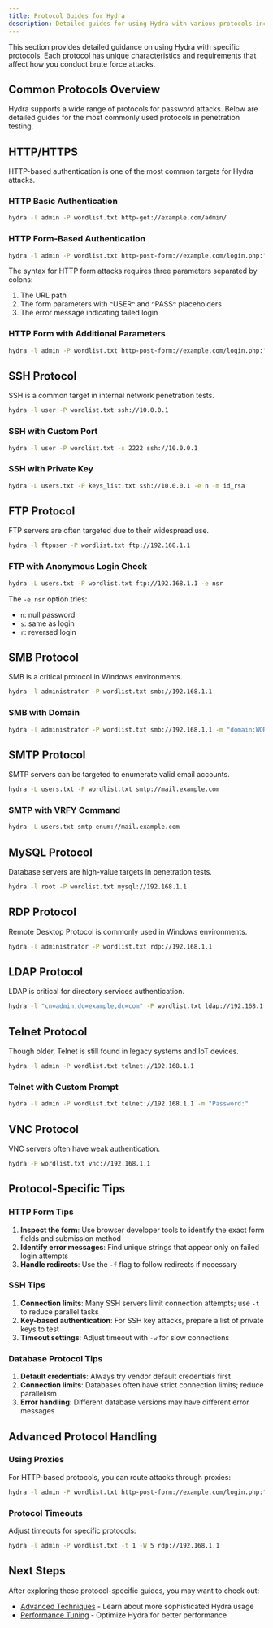 ```yaml
---
title: Protocol Guides for Hydra
description: Detailed guides for using Hydra with various protocols including HTTP, SSH, FTP, and more
---
```



This section provides detailed guidance on using Hydra with specific protocols. Each protocol has unique characteristics and requirements that affect how you conduct brute force attacks.

## Common Protocols Overview

Hydra supports a wide range of protocols for password attacks. Below are detailed guides for the most commonly used protocols in penetration testing.

## HTTP/HTTPS

HTTP-based authentication is one of the most common targets for Hydra attacks.

### HTTP Basic Authentication

```bash
hydra -l admin -P wordlist.txt http-get://example.com/admin/
```

### HTTP Form-Based Authentication

```bash
hydra -l admin -P wordlist.txt http-post-form://example.com/login.php:"username=^USER^&password=^PASS^":"Login failed"
```

The syntax for HTTP form attacks requires three parameters separated by colons:
1. The URL path
2. The form parameters with ^USER^ and ^PASS^ placeholders
3. The error message indicating failed login

### HTTP Form with Additional Parameters

```bash
hydra -l admin -P wordlist.txt http-post-form://example.com/login.php:"username=^USER^&password=^PASS^&submit=Login":"Login failed":"H=Cookie: sessid=1234"
```

## SSH Protocol

SSH is a common target in internal network penetration tests.

```bash
hydra -l user -P wordlist.txt ssh://10.0.0.1
```

### SSH with Custom Port

```bash
hydra -l user -P wordlist.txt -s 2222 ssh://10.0.0.1
```

### SSH with Private Key

```bash
hydra -L users.txt -P keys_list.txt ssh://10.0.0.1 -e n -m id_rsa
```

## FTP Protocol

FTP servers are often targeted due to their widespread use.

```bash
hydra -l ftpuser -P wordlist.txt ftp://192.168.1.1
```

### FTP with Anonymous Login Check

```bash
hydra -L users.txt -P wordlist.txt ftp://192.168.1.1 -e nsr
```

The `-e nsr` option tries:
- `n`: null password
- `s`: same as login
- `r`: reversed login

## SMB Protocol

SMB is a critical protocol in Windows environments.

```bash
hydra -l administrator -P wordlist.txt smb://192.168.1.1
```

### SMB with Domain

```bash
hydra -l administrator -P wordlist.txt smb://192.168.1.1 -m "domain:WORKGROUP"
```

## SMTP Protocol

SMTP servers can be targeted to enumerate valid email accounts.

```bash
hydra -L users.txt -P wordlist.txt smtp://mail.example.com
```

### SMTP with VRFY Command

```bash
hydra -L users.txt smtp-enum://mail.example.com
```

## MySQL Protocol

Database servers are high-value targets in penetration tests.

```bash
hydra -l root -P wordlist.txt mysql://192.168.1.1
```

## RDP Protocol

Remote Desktop Protocol is commonly used in Windows environments.

```bash
hydra -l administrator -P wordlist.txt rdp://192.168.1.1
```

## LDAP Protocol

LDAP is critical for directory services authentication.

```bash
hydra -l "cn=admin,dc=example,dc=com" -P wordlist.txt ldap://192.168.1.1
```

## Telnet Protocol

Though older, Telnet is still found in legacy systems and IoT devices.

```bash
hydra -l admin -P wordlist.txt telnet://192.168.1.1
```

### Telnet with Custom Prompt

```bash
hydra -l admin -P wordlist.txt telnet://192.168.1.1 -m "Password:"
```

## VNC Protocol

VNC servers often have weak authentication.

```bash
hydra -P wordlist.txt vnc://192.168.1.1
```

## Protocol-Specific Tips

### HTTP Form Tips

1. **Inspect the form**: Use browser developer tools to identify the exact form fields and submission method
2. **Identify error messages**: Find unique strings that appear only on failed login attempts
3. **Handle redirects**: Use the `-f` flag to follow redirects if necessary

### SSH Tips

1. **Connection limits**: Many SSH servers limit connection attempts; use `-t` to reduce parallel tasks
2. **Key-based authentication**: For SSH key attacks, prepare a list of private keys to test
3. **Timeout settings**: Adjust timeout with `-w` for slow connections

### Database Protocol Tips

1. **Default credentials**: Always try vendor default credentials first
2. **Connection limits**: Databases often have strict connection limits; reduce parallelism
3. **Error handling**: Different database versions may have different error messages

## Advanced Protocol Handling

### Using Proxies

For HTTP-based protocols, you can route attacks through proxies:

```bash
hydra -l admin -P wordlist.txt http-post-form://example.com/login.php:"user=^USER^&pass=^PASS^":"Login failed" -x 3:1:1 -R -v -e ns -p 8080
```

### Protocol Timeouts

Adjust timeouts for specific protocols:

```bash
hydra -l admin -P wordlist.txt -t 1 -W 5 rdp://192.168.1.1
```

## Next Steps

After exploring these protocol-specific guides, you may want to check out:

- [Advanced Techniques](/docs/hydra/advanced-techniques) - Learn about more sophisticated Hydra usage
- [Performance Tuning](/docs/hydra/advanced-techniques/performance-tuning) - Optimize Hydra for better performance
